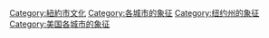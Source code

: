 [[Category:紐約市文化|Category:紐約市文化]]
[[Category:各城市的象征|Category:各城市的象征]]
[[Category:纽约州的象征|Category:纽约州的象征]]
[[Category:美国各城市的象征|Category:美国各城市的象征]]